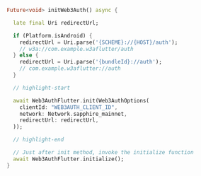 ```dart
Future<void> initWeb3Auth() async {

  late final Uri redirectUrl;

  if (Platform.isAndroid) {
    redirectUrl = Uri.parse('{SCHEME}://{HOST}/auth');
    // w3a://com.example.w3aflutter/auth
  } else {
    redirectUrl = Uri.parse('{bundleId}://auth');
    // com.example.w3aflutter://auth
  }

  // highlight-start

  await Web3AuthFlutter.init(Web3AuthOptions(
    clientId: "WEB3AUTH_CLIENT_ID",
    network: Network.sapphire_mainnet,
    redirectUrl: redirectUrl,
  ));

  // highlight-end

  // Just after init method, invoke the initialize function
  await Web3AuthFlutter.initialize();
}
```
